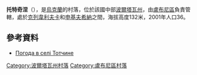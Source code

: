 {{coord|49|53|30|N|33|9|52|E|scale:100000_region:UA|display=title}}

'''托特奇涅'''（{{lang-uk|Тотчине}}），是[[烏克蘭|烏克蘭]]的村落，位於該國中部[[波爾塔瓦州|波爾塔瓦州]]，由[[盧布尼區|盧布尼區]]負責管轄，處於[[克列韋利夫卡|克列韋利夫卡]]和[[申基夫希納|申基夫希納]]之間，海拔高度132米，2001年人口36。

==參考資料==
* [http://weather.in.ua/ua/poltavskaja/26358 Погода в селі Тотчине] {{Wayback|url=http://weather.in.ua/ua/poltavskaja/26358 |date=20111220061931 }}

{{DEFAULTSORT:Тотчине}}
[[Category:波爾塔瓦州村落|Category:波爾塔瓦州村落]]
[[Category:盧布尼區村落|Category:盧布尼區村落]]


{{Poltava-geo-stub}}